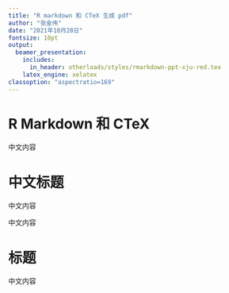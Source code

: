 ```yaml
---
title: "R markdown 和 CTeX 生成 pdf"
author: "张金伟"
date: "2021年10月28日"
fontsize: 10pt
output: 
  beamer_presentation:
    includes:
      in_header: otherloads/styles/rmarkdown-ppt-xju-red.tex
    latex_engine: xelatex
classoption: "aspectratio=169"
---
```



# R Markdown 和 CTeX





中文内容

# 中文标题

中文内容




中文内容

# 标题

中文内容
